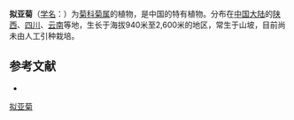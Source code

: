 {{Speciesbox
| name = 拟亚菊
| status = 
| status_system = 
| image =
| genus = Dendranthema
| species = glabriusculum
| authority = (W. W. Smith) Shih
}}

'''拟亚菊'''（[[学名|学名]]：{{lang|la|''Dendranthema glabriusculum''}}）为[[菊科|菊科]][[菊属|菊属]]的植物，是中国的特有植物。分布在[[中国大陆|中国大陆]]的[[陕西|陕西]]、[[四川|四川]]、[[云南|云南]]等地，生长于海拔940米至2,600米的地区，常生于山坡，目前尚未由人工引种栽培。

== 参考文献 ==
<div class="references-small">
* {{cite web| url =http://www.bioinfo.cn/db05/KmzwSpecies.php?action=view&id=4690| title =拟亚菊| work =《中国高等植物数据库全库》| publisher =中国科学院微生物研究所| author =昆明植物研究所| accessdate =2009-02-24| deadurl =yes| archiveurl =https://web.archive.org/web/20160305030035/http://www.bioinfo.cn/db05/KmzwSpecies.php?action=view&id=4690| archivedate =2016-03-05}}
</div>

{{Compositae}}
{{Taxonbar|from=Q11077365}}

[[Category:菊属|拟亚菊]]


{{植物小作品}}